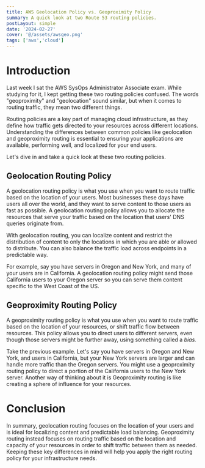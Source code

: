 ```yaml
---
title: AWS Geolocation Policy vs. Geoproximity Policy
summary: A quick look at two Route 53 routing policies.
postLayout: simple
date: '2024-02-27'
cover: '@/assets/awsgeo.png'
tags: ['aws','cloud']
---
```


# Introduction

Last week I sat the AWS SysOps Administrator Associate exam. While studying for it, I kept getting these two routing policies confused. The words "geoproximity" and "geolocation" sound similar, but when it comes to routing traffic, they mean two different things.

Routing policies are a key part of managing cloud infrastructure, as they define how traffic gets directed to your resources across different locations. Understanding the differences between common policies like geolocation and geoproximity routing is essential to ensuring your applications are available, performing well, and localized for your end users.

Let's dive in and take a quick look at these two routing policies.

## Geolocation Routing Policy

A geolocation routing policy is what you use when you want to route traffic based on the location of your users. Most businesses these days have users all over the world, and they want to serve content to those users as fast as possible. A geolocation routing policy allows you to allocate the resources that serve your traffic based on the location that users' DNS queries originate from.

With geolocation routing, you can localize content and restrict the distribution of content to only the locations in which you are able or allowed to distribute. You can also balance the traffic load across endpoints in a predictable way.

For example, say you have servers in Oregon and New York, and many of your users are in California. A geolocation routing policy might send those California users to your Oregon server so you can serve them content specific to the West Coast of the US.

## Geoproximity Routing Policy

A geoproximity routing policy is what you use when you want to route traffic based on the location of your resources, or shift traffic flow between resources. This policy allows you to direct users to different servers, even though those servers might be further away, using something called a *bias.*

Take the previous example. Let's say you have servers in Oregon and New York, and users in California, but your New York servers are larger and can handle more traffic than the Oregon servers. You might use a geoproximity routing policy to direct a portion of the California users to the New York server. Another way of thinking about it is Geoproximity routing is like creating a sphere of influence for your resources.

# Conclusion

In summary, geolocation routing focuses on the location of your users and is ideal for localizing content and predictable load balancing. Geoproximity routing instead focuses on routing traffic based on the location and capacity of your resources in order to shift traffic between them as needed. Keeping these key differences in mind will help you apply the right routing policy for your infrastructure needs.